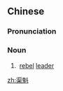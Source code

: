 ==Chinese==
{{zh-forms}}

===Pronunciation===
{{zh-pron
|m=qúkuí
|cat=n
}}

===Noun===
{{zh-noun}}

# {{lb|zh|archaic}} [[rebel]] [[leader]]

[[zh:渠魁]]